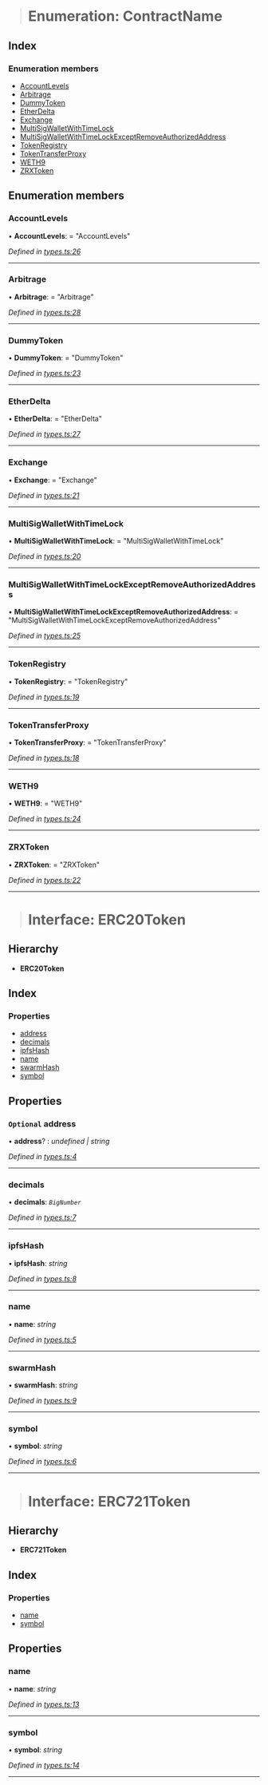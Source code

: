 > # Enumeration: ContractName

## Index

### Enumeration members

* [AccountLevels](#accountlevels)
* [Arbitrage](#arbitrage)
* [DummyToken](#dummytoken)
* [EtherDelta](#etherdelta)
* [Exchange](#exchange)
* [MultiSigWalletWithTimeLock](#multisigwalletwithtimelock)
* [MultiSigWalletWithTimeLockExceptRemoveAuthorizedAddress](#multisigwalletwithtimelockexceptremoveauthorizedaddress)
* [TokenRegistry](#tokenregistry)
* [TokenTransferProxy](#tokentransferproxy)
* [WETH9](#weth9)
* [ZRXToken](#zrxtoken)

## Enumeration members

###  AccountLevels

• **AccountLevels**: = "AccountLevels"

*Defined in [types.ts:26](https://github.com/0xProject/0x-monorepo/blob/b834b7060/packages/migrations/src/types.ts#L26)*

___

###  Arbitrage

• **Arbitrage**: = "Arbitrage"

*Defined in [types.ts:28](https://github.com/0xProject/0x-monorepo/blob/b834b7060/packages/migrations/src/types.ts#L28)*

___

###  DummyToken

• **DummyToken**: = "DummyToken"

*Defined in [types.ts:23](https://github.com/0xProject/0x-monorepo/blob/b834b7060/packages/migrations/src/types.ts#L23)*

___

###  EtherDelta

• **EtherDelta**: = "EtherDelta"

*Defined in [types.ts:27](https://github.com/0xProject/0x-monorepo/blob/b834b7060/packages/migrations/src/types.ts#L27)*

___

###  Exchange

• **Exchange**: = "Exchange"

*Defined in [types.ts:21](https://github.com/0xProject/0x-monorepo/blob/b834b7060/packages/migrations/src/types.ts#L21)*

___

###  MultiSigWalletWithTimeLock

• **MultiSigWalletWithTimeLock**: = "MultiSigWalletWithTimeLock"

*Defined in [types.ts:20](https://github.com/0xProject/0x-monorepo/blob/b834b7060/packages/migrations/src/types.ts#L20)*

___

###  MultiSigWalletWithTimeLockExceptRemoveAuthorizedAddress

• **MultiSigWalletWithTimeLockExceptRemoveAuthorizedAddress**: = "MultiSigWalletWithTimeLockExceptRemoveAuthorizedAddress"

*Defined in [types.ts:25](https://github.com/0xProject/0x-monorepo/blob/b834b7060/packages/migrations/src/types.ts#L25)*

___

###  TokenRegistry

• **TokenRegistry**: = "TokenRegistry"

*Defined in [types.ts:19](https://github.com/0xProject/0x-monorepo/blob/b834b7060/packages/migrations/src/types.ts#L19)*

___

###  TokenTransferProxy

• **TokenTransferProxy**: = "TokenTransferProxy"

*Defined in [types.ts:18](https://github.com/0xProject/0x-monorepo/blob/b834b7060/packages/migrations/src/types.ts#L18)*

___

###  WETH9

• **WETH9**: = "WETH9"

*Defined in [types.ts:24](https://github.com/0xProject/0x-monorepo/blob/b834b7060/packages/migrations/src/types.ts#L24)*

___

###  ZRXToken

• **ZRXToken**: = "ZRXToken"

*Defined in [types.ts:22](https://github.com/0xProject/0x-monorepo/blob/b834b7060/packages/migrations/src/types.ts#L22)*

<hr />

> # Interface: ERC20Token

## Hierarchy

* **ERC20Token**

## Index

### Properties

* [address](#optional-address)
* [decimals](#decimals)
* [ipfsHash](#ipfshash)
* [name](#name)
* [swarmHash](#swarmhash)
* [symbol](#symbol)

## Properties

### `Optional` address

• **address**? : *undefined | string*

*Defined in [types.ts:4](https://github.com/0xProject/0x-monorepo/blob/b834b7060/packages/migrations/src/types.ts#L4)*

___

###  decimals

• **decimals**: *`BigNumber`*

*Defined in [types.ts:7](https://github.com/0xProject/0x-monorepo/blob/b834b7060/packages/migrations/src/types.ts#L7)*

___

###  ipfsHash

• **ipfsHash**: *string*

*Defined in [types.ts:8](https://github.com/0xProject/0x-monorepo/blob/b834b7060/packages/migrations/src/types.ts#L8)*

___

###  name

• **name**: *string*

*Defined in [types.ts:5](https://github.com/0xProject/0x-monorepo/blob/b834b7060/packages/migrations/src/types.ts#L5)*

___

###  swarmHash

• **swarmHash**: *string*

*Defined in [types.ts:9](https://github.com/0xProject/0x-monorepo/blob/b834b7060/packages/migrations/src/types.ts#L9)*

___

###  symbol

• **symbol**: *string*

*Defined in [types.ts:6](https://github.com/0xProject/0x-monorepo/blob/b834b7060/packages/migrations/src/types.ts#L6)*

<hr />

> # Interface: ERC721Token

## Hierarchy

* **ERC721Token**

## Index

### Properties

* [name](#name)
* [symbol](#symbol)

## Properties

###  name

• **name**: *string*

*Defined in [types.ts:13](https://github.com/0xProject/0x-monorepo/blob/b834b7060/packages/migrations/src/types.ts#L13)*

___

###  symbol

• **symbol**: *string*

*Defined in [types.ts:14](https://github.com/0xProject/0x-monorepo/blob/b834b7060/packages/migrations/src/types.ts#L14)*

<hr />

